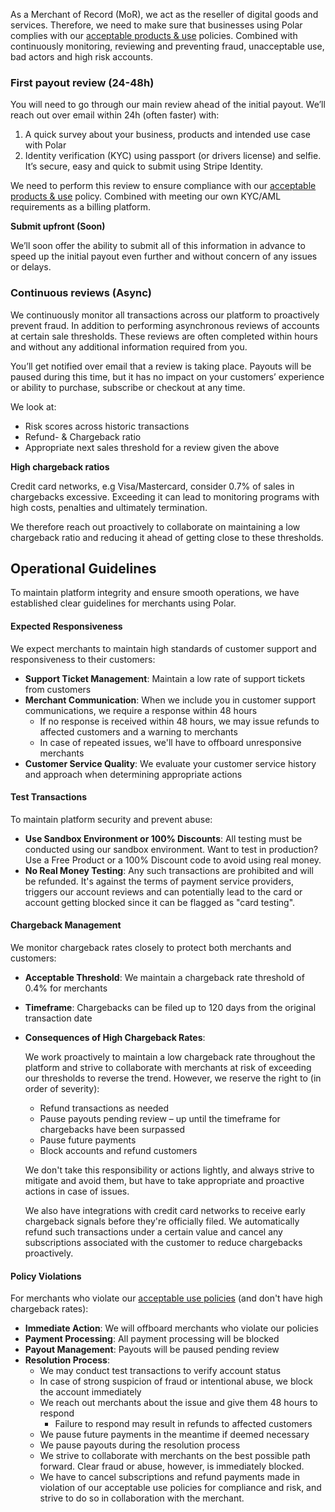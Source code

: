 As a Merchant of Record (MoR), we act as the reseller of digital goods and services. Therefore, we need to make sure that businesses using Polar complies with our [acceptable products & use](/merchant-of-record/acceptable-use) policies. Combined with continuously monitoring, reviewing and preventing fraud, unacceptable use, bad actors and high risk accounts.

### First payout review (24-48h)

You will need to go through our main review ahead of the initial payout. We’ll reach out over email within 24h (often faster) with:

1. A quick survey about your business, products and intended use case with Polar
2. Identity verification (KYC) using passport (or drivers license) and selfie. It’s secure, easy and quick to submit using Stripe Identity.

We need to perform this review to ensure compliance with our [acceptable products & use](/merchant-of-record/acceptable-use) policy. Combined with meeting our own KYC/AML requirements as a billing platform.


**Submit upfront (Soon)**

We’ll soon offer the ability to submit all of this information in advance to speed up the initial payout even further and without concern of any issues or delays.


### Continuous reviews (Async)

We continuously monitor all transactions across our platform to proactively prevent fraud. In addition to performing asynchronous reviews of accounts at certain sale thresholds. These reviews are often completed within hours and without any additional information required from you.

You’ll get notified over email that a review is taking place. Payouts will be paused during this time, but it has no impact on your customers’ experience or ability to purchase, subscribe or checkout at any time.

We look at:

* Risk scores across historic transactions
* Refund- & Chargeback ratio
* Appropriate next sales threshold for a review given the above


**High chargeback ratios**

Credit card networks, e.g Visa/Mastercard, consider 0.7% of sales in chargebacks excessive. Exceeding it can lead to monitoring programs with high costs, penalties and ultimately termination.

We therefore reach out proactively to collaborate on maintaining a low chargeback ratio and reducing it ahead of getting close to these thresholds.

## Operational Guidelines

To maintain platform integrity and ensure smooth operations, we have established clear guidelines for merchants using Polar.

#### Expected Responsiveness

We expect merchants to maintain high standards of customer support and responsiveness to their customers:

- **Support Ticket Management**: Maintain a low rate of support tickets from customers
- **Merchant Communication**: When we include you in customer support communications, we require a response within 48 hours
  - If no response is received within 48 hours, we may issue refunds to affected customers and a warning to merchants
  - In case of repeated issues, we'll have to offboard unresponsive merchants
- **Customer Service Quality**: We evaluate your customer service history and approach when determining appropriate actions

#### Test Transactions

To maintain platform security and prevent abuse:

- **Use Sandbox Environment or 100% Discounts**: All  testing must be conducted using our sandbox environment. Want to test in production? Use a Free Product or a 100% Discount code to avoid using real money.
- **No Real Money Testing**: Any such transactions are prohibited and will be refunded. It's against the terms of payment service providers, triggers our account reviews and can potentially lead to the card or account getting blocked since it can be flagged as "card testing".

#### Chargeback Management

We monitor chargeback rates closely to protect both merchants and customers:

- **Acceptable Threshold**: We maintain a chargeback rate threshold of 0.4% for merchants
- **Timeframe**: Chargebacks can be filed up to 120 days from the original transaction date
- **Consequences of High Chargeback Rates**:

  We work proactively to maintain a low chargeback rate throughout the platform and strive to collaborate with merchants at risk of exceeding our thresholds to reverse the trend. However, we reserve the right to (in order of severity):
  - Refund transactions as needed
  - Pause payouts pending review – up until the timeframe for chargebacks have been surpassed
  - Pause future payments
  - Block accounts and refund customers

  We don't take this responsibility or actions lightly, and always strive to mitigate and avoid them, but have to take appropriate and proactive actions in case of issues.

  <Note>
    We also have integrations with credit card networks to receive early chargeback signals before they're officially filed. We automatically refund such transactions under a certain value and cancel any subscriptions associated with the customer to reduce chargebacks proactively.
  </Note>

#### Policy Violations

For merchants who violate our [acceptable use policies](/merchant-of-record/acceptable-use) (and don't have high chargeback rates):

- **Immediate Action**: We will offboard merchants who violate our policies
- **Payment Processing**: All payment processing will be blocked
- **Payout Management**: Payouts will be paused pending review
- **Resolution Process**:
  - We may conduct test transactions to verify account status
  - In case of strong suspicion of fraud or intentional abuse, we block the account immediately
  - We reach out merchants about the issue and give them 48 hours to respond
    - Failure to respond may result in refunds to affected customers
  - We pause future payments in the meantime if deemed necessary
  - We pause payouts during the resolution process
  - We strive to collaborate with merchants on the best possible path forward. Clear fraud or abuse, however, is immediately blocked.
  - We have to cancel subscriptions and refund payments made in violation of our acceptable use policies for compliance and risk, and strive to do so in collaboration with the merchant.